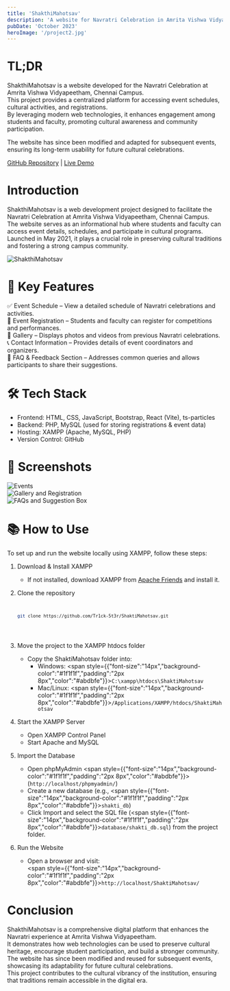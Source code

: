 ```yaml
---
title: 'ShakthiMahotsav'
description: 'A website for Navratri Celebration in Amrita Vishwa Vidyapeetham, Chennai Campus'
pubDate: 'October 2023'
heroImage: '/project2.jpg'
---
```



# TL;DR

ShakthiMahotsav is a website developed for the Navratri Celebration at Amrita Vishwa Vidyapeetham, Chennai Campus.  
This project provides a centralized platform for accessing event schedules, cultural activities, and registrations.  
By leveraging modern web technologies, it enhances engagement among students and faculty, promoting cultural awareness and community participation.  

The website has since been modified and adapted for subsequent events, ensuring its long-term usability for future cultural celebrations.  

[GitHub Repository](https://github.com/Tr1ck-5t3r/ShaktiMahotsav) | [Live Demo](https://intranet.ch.amrita.edu/sm24/)

# Introduction

ShakthiMahotsav is a web development project designed to facilitate the Navratri Celebration at Amrita Vishwa Vidyapeetham, Chennai Campus.  
The website serves as an informational hub where students and faculty can access event details, schedules, and participate in cultural programs.  
Launched in May 2021, it plays a crucial role in preserving cultural traditions and fostering a strong campus community.  

![ShakthiMahotsav](/project-4/shakthimahotsav.jpg "ShakthiMahotsav")

# 🚀 Key Features  

✅ Event Schedule – View a detailed schedule of Navratri celebrations and activities.  
📌 Event Registration – Students and faculty can register for competitions and performances.  
📸 Gallery – Displays photos and videos from previous Navratri celebrations.  
📞 Contact Information – Provides details of event coordinators and organizers.  
💬 FAQ & Feedback Section – Addresses common queries and allows participants to share their suggestions.  

# 🛠️ Tech Stack  

- Frontend: HTML, CSS, JavaScript, Bootstrap, React (Vite), ts-particles  
- Backend: PHP, MySQL (used for storing registrations & event data)  
- Hosting: XAMPP (Apache, MySQL, PHP)  
- Version Control: GitHub  

# 📸 Screenshots  

![Events](/project-4/shakthimahotsav-2.jpg "Events")  
![Gallery and Registration](/project-4/shakthimahotsav-3.jpg "Gallery and Registration")  
![FAQs and Suggestion Box](/project-4/shakthimahotsav-4.jpg "FAQs and Suggestion Box")  

# 📚 How to Use  

To set up and run the website locally using XAMPP, follow these steps:

1. Download & Install XAMPP  
   - If not installed, download XAMPP from [Apache Friends](https://www.apachefriends.org/index.html) and install it.  

2. Clone the repository  
    <Code lang="bash">
    ```sh
    git clone https://github.com/Tr1ck-5t3r/ShaktiMahotsav.git
    ```
    </Code>

3. Move the project to the XAMPP htdocs folder  
    - Copy the ShaktiMahotsav folder into:  
      - Windows: <span style={{"font-size":"14px","background-color":"#1f1f1f","padding":"2px 8px","color":"#abdbfe"}}>`C:\xampp\htdocs\ShaktiMahotsav`</span>  
      - Mac/Linux: <span style={{"font-size":"14px","background-color":"#1f1f1f","padding":"2px 8px","color":"#abdbfe"}}>`/Applications/XAMPP/htdocs/ShaktiMahotsav`</span>  

4. Start the XAMPP Server  
    - Open XAMPP Control Panel  
    - Start Apache and MySQL  

5. Import the Database  
    - Open phpMyAdmin <span style={{"font-size":"14px","background-color":"#1f1f1f","padding":"2px 8px","color":"#abdbfe"}}>(`http://localhost/phpmyadmin/`)</span>  
    - Create a new database (e.g., <span style={{"font-size":"14px","background-color":"#1f1f1f","padding":"2px 8px","color":"#abdbfe"}}>`shakti_db`)</span>  
    - Click Import and select the SQL file (<span style={{"font-size":"14px","background-color":"#1f1f1f","padding":"2px 8px","color":"#abdbfe"}}>`database/shakti_db.sql`)</span> from the project folder.  

6. Run the Website  
    - Open a browser and visit:  
      <span style={{"font-size":"14px","background-color":"#1f1f1f","padding":"2px 8px","color":"#abdbfe"}}>`http://localhost/ShaktiMahotsav/`</span>  

# Conclusion  

ShakthiMahotsav is a comprehensive digital platform that enhances the Navratri experience at Amrita Vishwa Vidyapeetham.  
It demonstrates how web technologies can be used to preserve cultural heritage, encourage student participation, and build a stronger community.  
The website has since been modified and reused for subsequent events, showcasing its adaptability for future cultural celebrations.  
This project contributes to the cultural vibrancy of the institution, ensuring that traditions remain accessible in the digital era.
